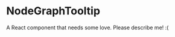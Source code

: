 
<Meta title="@flapjs/modules/node/graph/components/NodeGraphTooltip"
    component={NodeGraphTooltip}/>

# NodeGraphTooltip

A React component that needs some love. Please describe me! :(

<Props of={NodeGraphTooltip}/>

